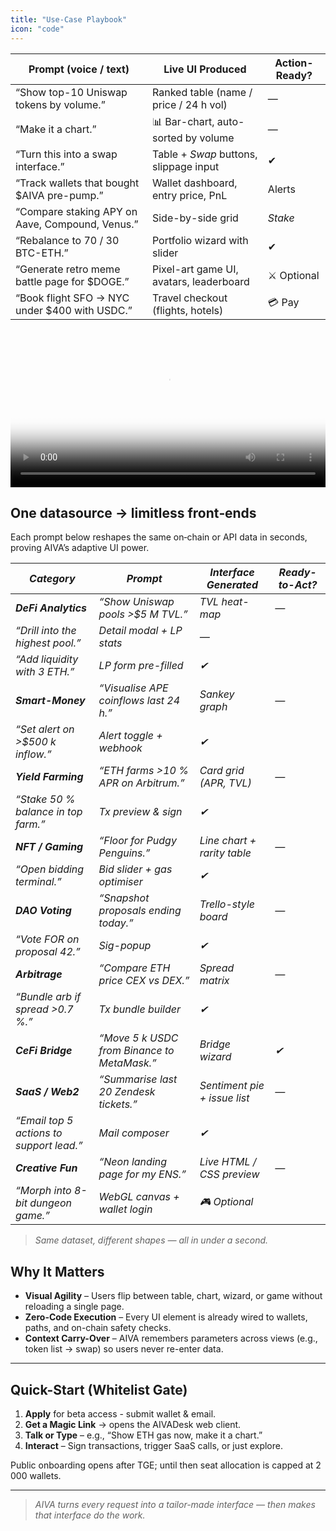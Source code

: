 ```yaml
---
title: "Use-Case Playbook"
icon: "code"
---
```


| Prompt (voice / text)                           | Live UI Produced                        | Action-Ready? |
| ----------------------------------------------- | --------------------------------------- | ------------- |
| “Show top-10 Uniswap tokens by volume.”         | Ranked table (name / price / 24 h vol)  | —             |
| “Make it a chart.”                              | 📊 Bar-chart, auto-sorted by volume     | —             |
| “Turn this into a swap interface.”              | Table \+ _Swap_ buttons, slippage input | ✔             |
| “Track wallets that bought \$AIVA pre-pump.”    | Wallet dashboard, entry price, PnL      | Alerts        |
| “Compare staking APY on Aave, Compound, Venus.” | Side-by-side grid                       | _Stake_       |
| “Rebalance to 70 / 30 BTC-ETH.”                 | Portfolio wizard with slider            | ✔             |
| “Generate retro meme battle page for \$DOGE.”   | Pixel-art game UI, avatars, leaderboard | ⚔ Optional    |
| “Book flight SFO → NYC under \$400 with USDC.”  | Travel checkout (flights, hotels)       | 💳 Pay        |

<video
  controls
  width="100%"
  src="/video/playbook.mp4"
  poster="/images/playbook-placeholder.png"
  preload="metadata"
/>

## One datasource → limitless front‑ends

Each prompt below reshapes the same on‑chain or API data in seconds, proving AIVA’s adaptive UI power.

| _Category_                               | _Prompt_                                    | _Interface Generated_         | _Ready-to-Act?_ |
| ---------------------------------------- | ------------------------------------------- | ----------------------------- | --------------- |
| **_DeFi Analytics_**                     | _“Show Uniswap pools \>\$5 M TVL.”_         | _TVL heat-map_                | _—_             |
| _“Drill into the highest pool.”_         | _Detail modal \+ LP stats_                  | _—_                           |                 |
| _“Add liquidity with 3 ETH.”_            | _LP form pre-filled_                        | _✔_                           |                 |
| **_Smart-Money_**                        | _“Visualise APE coinflows last 24 h.”_      | _Sankey graph_                | _—_             |
| _“Set alert on \>\$500 k inflow.”_       | _Alert toggle \+ webhook_                   | _✔_                           |                 |
| **_Yield Farming_**                      | _“ETH farms \>10 % APR on Arbitrum.”_       | _Card grid (APR, TVL)_        | _—_             |
| _“Stake 50 % balance in top farm.”_      | _Tx preview & sign_                         | _✔_                           |                 |
| **_NFT / Gaming_**                       | _“Floor for Pudgy Penguins.”_               | _Line chart \+ rarity table_  | _—_             |
| _“Open bidding terminal.”_               | _Bid slider \+ gas optimiser_               | _✔_                           |                 |
| **_DAO Voting_**                         | _“Snapshot proposals ending today.”_        | _Trello-style board_          | _—_             |
| _“Vote FOR on proposal 42.”_             | _Sig-popup_                                 | _✔_                           |                 |
| **_Arbitrage_**                          | _“Compare ETH price CEX vs DEX.”_           | _Spread matrix_               | _—_             |
| _“Bundle arb if spread \>0.7 %.”_        | _Tx bundle builder_                         | _✔_                           |                 |
| **_CeFi Bridge_**                        | _“Move 5 k USDC from Binance to MetaMask.”_ | _Bridge wizard_               | _✔_             |
| **_SaaS / Web2_**                        | _“Summarise last 20 Zendesk tickets.”_      | _Sentiment pie \+ issue list_ | _—_             |
| _“Email top 5 actions to support lead.”_ | _Mail composer_                             | _✔_                           |                 |
| **_Creative Fun_**                       | _“Neon landing page for my ENS.”_           | _Live HTML / CSS preview_     | _—_             |
| _“Morph into 8-bit dungeon game.”_       | _WebGL canvas \+ wallet login_              | _🎮 Optional_                 |                 |

> _Same dataset, different shapes — all in under a second._

## Why It Matters

- **Visual Agility** – Users flip between table, chart, wizard, or game without reloading a single page.
- **Zero-Code Execution** – Every UI element is already wired to wallets, paths, and on-chain safety checks.
- **Context Carry-Over** – AIVA remembers parameters across views (e.g., token list → swap) so users never re-enter data.

---

## Quick-Start (Whitelist Gate)

1. **Apply** for beta access - submit wallet & email.
2. **Get a Magic Link** → opens the AIVADesk web client.
3. **Talk or Type** – e.g., “Show ETH gas now, make it a chart.”
4. **Interact** – Sign transactions, trigger SaaS calls, or just explore.

<Note>
  Public onboarding opens after TGE; until then seat allocation is capped at 2 000 wallets.
</Note>

---

> _AIVA turns every request into a tailor-made interface — then makes that interface do the work._